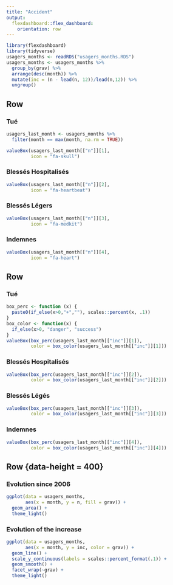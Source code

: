 ```yaml
---
title: "Accident"
output: 
  flexdashboard::flex_dashboard:
    orientation: row
---
```


```r
library(flexdashboard)
library(tidyverse)
usagers_months <- readRDS("usagers_months.RDS")
usagers_months <- usagers_months %>% 
  group_by(grav) %>% 
  arrange(desc(month)) %>% 
  mutate(inc = (n - lead(n, 12))/lead(n,12)) %>% 
  ungroup()
```

Row
-----------------------------------------------------------
### Tué 

```r
usagers_last_month <- usagers_months %>% 
  filter(month == max(month, na.rm = TRUE))

valueBox(usagers_last_month[["n"]][1],
         icon = "fa-skull")
```

### Blessés Hospitalisés

```r
valueBox(usagers_last_month[["n"]][2],
         icon = "fa-heartbeat")
```

### Blessés Légers

```r
valueBox(usagers_last_month[["n"]][3],
         icon = "fa-medkit")
```

### Indemnes

```r
valueBox(usagers_last_month[["n"]][4],
         icon = "fa-heart")
```

Row
-----------------------------------------------------------
### Tué 

```r
box_perc <- function (x) {
  paste0(if_else(x>0,"+",""), scales::percent(x, .1))
}
box_color <- function(x) {
  if_else(x>0, "danger", "success")
}
valueBox(box_perc(usagers_last_month[["inc"]][1]),
         color = box_color(usagers_last_month[["inc"]][1]))
```

### Blessés Hospitalisés

```r
valueBox(box_perc(usagers_last_month[["inc"]][2]),
         color = box_color(usagers_last_month[["inc"]][2]))
```

### Blessés Légés

```r
valueBox(box_perc(usagers_last_month[["inc"]][3]),
         color = box_color(usagers_last_month[["inc"]][3]))
```

### Indemnes

```r
valueBox(box_perc(usagers_last_month[["inc"]][4]),
         color = box_color(usagers_last_month[["inc"]][4]))
```


Row {data-height = 400}
---------------------

### Evolution since 2006

```r
ggplot(data = usagers_months,
       aes(x = month, y = n, fill = grav)) +
  geom_area() +
  theme_light()
```

### Evolution of the increase

```r
ggplot(data = usagers_months,
       aes(x = month, y = inc, color = grav)) +
  geom_line() +
  scale_y_continuous(labels = scales::percent_format(.1)) +
  geom_smooth() +
  facet_wrap(~grav) +
  theme_light()
```

